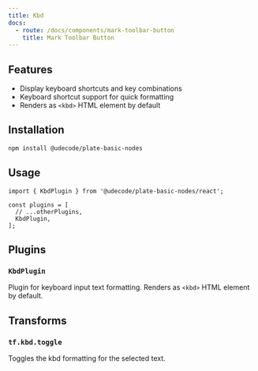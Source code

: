 ```yaml
---
title: Kbd
docs:
  - route: /docs/components/mark-toolbar-button
    title: Mark Toolbar Button
---
```


<ComponentPreview name="basic-marks-demo" />

<PackageInfo>

## Features

- Display keyboard shortcuts and key combinations
- Keyboard shortcut support for quick formatting
- Renders as `<kbd>` HTML element by default

</PackageInfo>

## Installation

```bash
npm install @udecode/plate-basic-nodes
```

## Usage

```tsx
import { KbdPlugin } from '@udecode/plate-basic-nodes/react';

const plugins = [
  // ...otherPlugins,
  KbdPlugin,
];
```

## Plugins

### `KbdPlugin`

Plugin for keyboard input text formatting. Renders as `<kbd>` HTML element by default.

## Transforms

### `tf.kbd.toggle`

Toggles the kbd formatting for the selected text. 